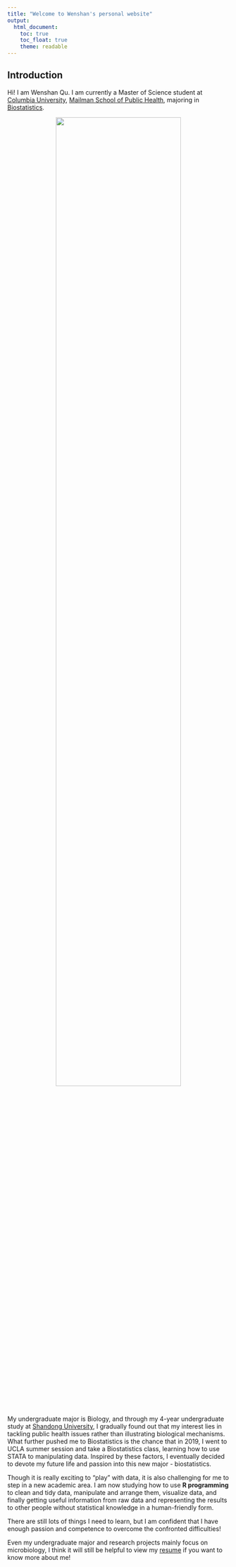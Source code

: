 ```yaml
---
title: "Welcome to Wenshan's personal website"
output: 
  html_document:
    toc: true
    toc_float: true
    theme: readable
---
```


## Introduction

Hi! I am Wenshan Qu. I am currently a Master of Science student at [Columbia University](https://www.columbia.edu/content/academics), [Mailman School of Public Health](http://www.publichealth.columbia.edu/), majoring in [Biostatistics](http://www.publichealth.columbia.edu/academics/departments/biostatistics).  

<center><img src="picture/mailman.jpg" style="width:75%"></center>

My undergraduate major is Biology, and through my 4-year undergraduate study at [Shandong University](https://www.en.sdu.edu.cn/), I gradually found out that my interest lies in tackling public health issues rather than illustrating biological mechanisms. What further pushed me to Biostatistics is the chance that in 2019, I went to UCLA summer session and take a Biostatistics class, learning how to use STATA to manipulating data. Inspired by these factors, I eventually decided to devote my future life and passion into this new major - biostatistics.

Though it is really exciting to "play" with data, it is also challenging for me to step in a new academic area. I am now studying how to use **R programming** to clean and tidy data, manipulate and arrange them, visualize data, and finally getting useful information from raw data and representing the results to other people without statistical knowledge in a human-friendly form. 

There are still lots of things I need to learn, but I am confident that I have enough passion and competence to overcome the confronted difficulties! 

Even my undergraduate major and research projects mainly focus on microbiology, I think it will still be helpful to view my [resume](resume.html) if you want to know more about me!